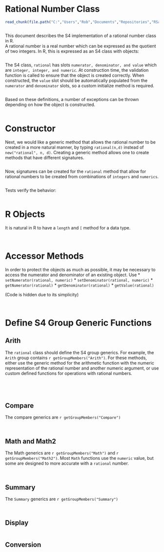 Rational Number Class
========================================================

```r
read_chunk(file.path("C:","Users","Rob","Documents","Repositories","RSandbox","rational","rational number class chunks.r"))
```

```r
```

This document describes the S4 implementation of a rational number class in R.  
A rational number is a real number which can be expressed as the quotient of two 
integers.  In R, this is expressed as an S4 class with objects:

```r
```
The S4 class, `rational` has slots `numerator, denominator, and value` which
are `integer, integer, and numeric`.  At construction time, the validation
function is called to ensure that the object is created correctly.  When
constructed, the `value` slot should be automatically populated from the 
`numerator` and `denominator` slots, so a custom initialize method is required.

```r
```

Based on these definitions, a number of exceptions can be thrown depending
on how the object is constructed.

```r
```

# Constructor

Next, we would like a generic method that allows the rational number to be
created in a more natural manner, by typing `rational(n,d)` instead of
`new("rational", n, d)`.  Creating a generic method allows one to create
methods that have different signatures.

```r
```
Now, signatures can be created for the `rational` method that allow for rational
numbers to be created from combinations of `integers` and `numerics`.

```r
```
Tests verify the behavior:

```r
```
# R Objects
It is natural in R to have a `length` and `[` method for a data type.

```r
```

```r
```
# Accessor Methods

In order to protect the objects as much as possible, it may be necessary to
access the numerator and denominator of an existing object.  Use
* `setNumerator(rational, numeric)`
* `setDenominator(rational, numeric)`
* `getNumerator(rational)`
* `getDenominator(rational)`
* `getValue(rational)`

(Code is hidden due to its simplicity)

```r
```

```r
```

# Define S4 Group Generic Functions

## Arith

The `rational` class should define the S4 group generics.  For example, the
`Arith` group contains `r getGroupMembers("Arith")`.  For these methods, either
use the generic method for the arithmetic function with the numeric representation
of the rational number and another numeric argument, or use custom defined
functions for operations with rational numbers.

```r
```

```r
```

```r
````

```r
```

## Compare

The compare generics are `r getGroupMembers("Compare")`

```r
```

```r
```

## Math and Math2

The Math generics are `r getGroupMembers("Math")` and 
`r getGroupMembers("Math2")`.  Most `Math` functions use the `numeric` value,
but some are designed to more accurate with a `rational` number.

```r
```

```r
```

## Summary

The `Summary` generics are `r getGroupMembers("Summary")`

```r
```

```r
```

## Display

```r
```

## Conversion

```r
```

```r
```
